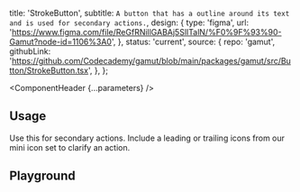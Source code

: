 


  title: 'StrokeButton',
  subtitle: `A button that has a outline around its text and is used for secondary actions.`,
  design: {
    type: 'figma',
    url: 'https://www.figma.com/file/ReGfRNillGABAj5SlITalN/%F0%9F%93%90-Gamut?node-id=1106%3A0',
  },
  status: 'current',
  source: {
    repo: 'gamut',
    githubLink:
      'https://github.com/Codecademy/gamut/blob/main/packages/gamut/src/Button/StrokeButton.tsx',
  },
};

<Meta of={StrokeButtonStories} />

<ComponentHeader {...parameters} />

## Usage

Use this for secondary actions. Include a leading or trailing icons from our mini icon set to clarify an action.

## Playground

<Canvas sourceState="shown" of={StrokeButtonStories.Default} />

<Controls />
